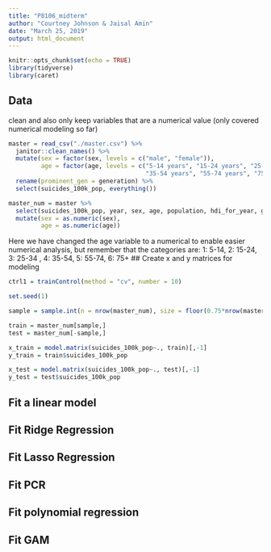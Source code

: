 ```yaml
---
title: "P8106_midterm"
author: "Courtney Johnson & Jaisal Amin"
date: "March 25, 2019"
output: html_document
---
```


```r
knitr::opts_chunk$set(echo = TRUE)
library(tidyverse)
library(caret)
```

## Data

clean and also only keep variables that are a numerical value (only covered numerical modeling so far)
```r
master = read_csv("./master.csv") %>%
  janitor::clean_names() %>%
  mutate(sex = factor(sex, levels = c("male", "female")),
         age = factor(age, levels = c("5-14 years", "15-24 years", "25-34 years", 
                                      "35-54 years", "55-74 years", "75+ years"))) %>%
  rename(prominent_gen = generation) %>%
  select(suicides_100k_pop, everything())

master_num = master %>%
  select(suicides_100k_pop, year, sex, age, population, hdi_for_year, gdp_for_year, gdp_per_capita)  %>%
  mutate(sex = as.numeric(sex),
         age = as.numeric(age))
```
Here we have changed the age variable to a numerical to enable easier numerical analysis, but remember that the categories are: 1: 5-14, 2: 15-24, 3: 25-34 , 4: 35-54, 5: 55-74, 6: 75+
## Create x and y matrices for modeling
```r
ctrl1 = trainControl(method = "cv", number = 10)

set.seed(1)

sample = sample.int(n = nrow(master_num), size = floor(0.75*nrow(master_num)), replace = F)

train = master_num[sample,]
test = master_num[-sample,]

x_train = model.matrix(suicides_100k_pop~., train)[,-1]
y_train = train$suicides_100k_pop

x_test = model.matrix(suicides_100k_pop~., test)[,-1]
y_test = test$suicides_100k_pop
```


## Fit a linear model


## Fit Ridge Regression

## Fit Lasso Regression

## Fit PCR

## Fit polynomial regression

## Fit GAM